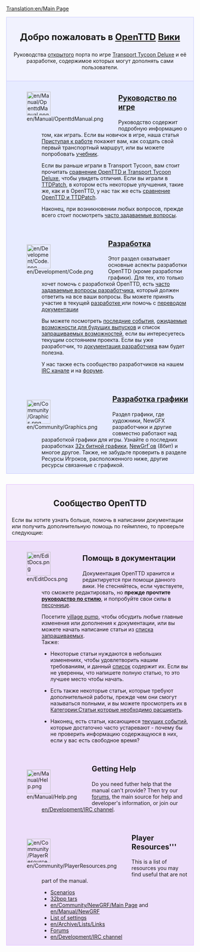 [[Translation:en/Main Page]]
{{ru/Перевод|en/Main Page|30}}

<div style="background-color: #f1f2fe; border: 1px solid #c7c8fe; margin: 0; padding: 1em 1em 1em 1em; text-align:center">
<div style="font-size:1.7em; font-weight:bold">Добро пожаловать в <span class="plainlinks">[http://www.openttd.org/ OpenTTD]</span> [https://www.wikipedia.org/wiki/ru:Вики Вики]</div>
Руководства [https://www.wikipedia.org/wiki/ru:Открытое_программное_обеспечение открытого] порта по игре [[ru/Archive/OpenTTD/Transport Tycoon Deluxe|Transport Tycoon Deluxe]] и её разработке, содержимое которых могут дополнять сами пользователи.
</div>

<div style="background-color: #E7EBFF; border: 1px solid #c7c8fe; border-top:none; padding: 1em 1em 0em 1em; margin-bottom:2em">
<div style="float:left">[[File:en/Manual/OpenttdManual.png|64px]]</div>
<div style="margin-left:80px; margin-bottom:4em">
<div style="font-size:1.4em; font-weight:bold">[[ru/Manual/Main Page|Руководство по игре]]</div>
Руководство содержит подробную информацию о том, как играть. Если вы новичок в игре, наша статья [[en/Manual/Tutorial/Main Page|Приступая к работе]] покажет вам, как создать свой первый транспортный маршрут, или вы можете попробовать [[ru/Manual/Tutorial/Main Page|учебник]].

Если вы раньше играли в Transport Tycoon, вам стоит прочитать [[ru/Archive/OpenTTD/Изменения по сравнению с TTD|сравнение OpenTTD и Transport Tycoon Deluxe]], чтобы увидеть отличия. Если вы играли в [[ru/Archive/OpenTTD/TTDPatch|TTDPatch]], в котором есть некоторые улучшения, такие же, как и в OpenTTD, у нас так же есть [[ru/Archive/OpenTTD/Сравнение возможностей OpenTTD и TTDPatch|сравнение OpenTTD и TTDPatch]].

Наконец, при возникновении любых вопросов, прежде всего стоит посмотреть [[ru/Archive/Community/Часто задаваемые вопросы|часто задаваемые вопросы]].
</div>

<div style="float:left">[[File:en/Development/Code.png|64px]]</div>
<div style="margin-left:80px; margin-bottom:4em">
<div style="font-size:1.4em; font-weight:bold">[[ru/Development/Разработка|Разработка]]</div>
Этот раздел охватывает основные аспекты разработки OpenTTD (кроме разработки графики). Для тех, кто только хочет помочь с разработкой OpenTTD, есть [[ru/Development/Часто задаваемые вопросы разработчика|часто задаваемые вопросы разработчика]], который должен ответить на все ваши вопросы. Вы можете принять участие в текущей [[ru/Development/Разработка|разработке ]] или помочь с [[ru/Archive/Community/Интернационализация|переводом документации]]

Вы можете посмотреть [[ru/Недавние и последние события|последние события]], [[en/Archive/Lists/Roadmap|ожидаемые возможности для будущих выпусков]] и список [[ru/Archive/Community/Запрашиваемые возможности|запрашиваемых возможностей]], если вы интересуетесь текущим состоянием проекта. Если вы уже разработчик, то [[ru/Development/Main Page|документация разработчика]] вам будет полезна.

У нас также есть сообщество разработчиков на нашем [[ru/Development/IRC канал|IRC канале]] и на [http://www.tt-forums.net/viewforum.php?f=33 форуме].
</div>

<div style="float:left">[[File:en/Community/Graphics.png|64px]]</div>
<div style="margin-left:80px; margin-bottom:1em; min-height:64px">
<div style="font-size:1.4em; font-weight:bold">[[ru/Development/NewGRF/Main Page|Разработка графики]]</div>
Раздел графики, где художники, NewGFX разработчики и другие совместно работают над разработкой графики для игры. Узнайте о последних разработках [[ru/Archive/Old 32bpp/Разработка 32 битной графики|32х битной графики]], [[ru/Manual/NewGRF|NewGrf`ов]] (8бит) и многое другое. Также, не забудьте проверить в разделе Ресурсы Игроков, расположенного ниже, другие ресурсы связанные с графикой.
</div>

</div>

<div style="background-color: #F5EDFC; border: 1px solid #E1BBFF; margin: 0; padding: 1em 1em 0em 1em;">
<div style="font-size:1.6em; font-weight:bold; text-align:center">Сообщество OpenTTD</div>
Если вы хотите узнать больше, помочь в написании документации или получить дополнительную помощь по геймплею, то проверьте следующие:
</div>

<div style="background-color: #EDDEFA; border: 1px solid #E1BBFF; border-top:none; padding: 1em 1em 0em 1em;">

<div style="float:left">[[File:en/EditDocs.png|64px]]</div>
<div style="margin-left:80px; margin-bottom:4em">
<div style="font-size:1.4em; font-weight:bold">Помощь в документации</div>
Документация OpenTTD хранится и редактируется при помощи данного <em>вики</em>. Не стесняйтесь, если чувствуете, что сможете редактировать, но '''прежде прочтите [[en/Wiki/Manual of Style|руководство по стилю]]''', и попробуйте свои силы в [[en/Sandbox|песочнице]].

Посетите [[en/Archive/Community/Village Pump|village pump]], чтобы обсудить любые главные изменения или дополнения к документации, или вы можете начать написание статьи из [[en/Requested Articles|списка запрашиваемых]].<br>
Также:

*Некоторые статьи нуждаются в небольших изменениях, чтобы удовлетворить нашим требованиям, и данный [[:Category:en/To do|список]] содержит их. Если вы не уверенны, что напишете полную статью, то это лучшее место чтобы начать.

*Есть также некоторые статьи, которые требуют дополнительной работы, прежде чем они смогут называться полными, и вы можете просмотреть их в [[:Category:en/Articles to be expanded|Категории:Статьи которые необходимо расширить]].

*Наконец, есть статьи, касающиеся [[:Category:en/Current events|текущих событий]], которые достаточно часто устаревают - почему бы не проверить информацию содержащуюся в них, если у вас есть свободное время? 
</div>

<div style="float:left">[[File:en/Manual/Help.png|64px]]</div>
<div style="margin-left:80px; margin-bottom:4em">
<div style="font-size:1.4em; font-weight:bold">Getting Help</div>
Do you need futher help that the manual can't provide? Then try our [http://www.tt-forums.net/viewforum.php?f=55 forums], the main source for help and developer's information, or join our [[en/Development/IRC channel]].
</div>

<div style="float:left">[[File:en/Community/PlayerResources.png|64px]]</div>
<div style="margin-left:80px; margin-bottom:1em">
<div style="font-size:1.4em; font-weight:bold">Player Resources'''</div>
This is a list of resources you may find useful that are not part of the manual.
*[[en/Community/Scenarios/Main Page|Scenarios]]
*[[en/Archive/Old 32bpp/List of downloadable 32 bpp tars|32bpp tars]]
*[[en/Community/NewGRF/Main Page]] and [[en/Manual/NewGRF]]
*[[en/Archive/Manual/Settings/Advanced Settings|List of settings]]
*[[en/Archive/Lists/Links]]
*[http://www.tt-forums.net/viewforum.php?f=55 Forums]
*[[en/Development/IRC channel]]
</div>
</div>
